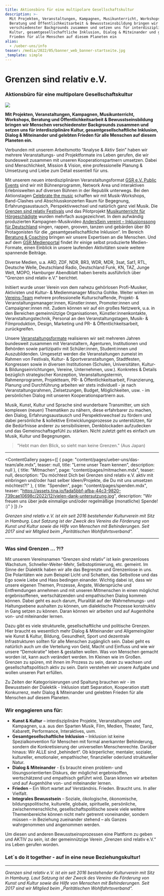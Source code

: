 ```yaml
---
title: Aktionsbüro für eine multipolare Gesellschaftskultur
description: >-
  Mit Projekten, Veranstaltungen, Kampagnen, Musikunterricht, Workshops,
  Beratung und Öffentlichkeitsarbeit & Bewusstseinsbildung bringen wir Menschen
  verschiedenster Backgrounds zusammen und setzen uns für interdisziplinäre
  Kultur, gesamtgesellschaftliche Inklusion, Dialog & Miteinander und gelebten
  Frieden für alle Menschen auf diesem Planeten ein
alias:
  - /ueber-uns/info
teaser: /media/2022/05/banner_web_banner-startseite.jpg
_template: simple
---
```






# Grenzen sind relativ e.V.

### Aktionsbüro für eine multipolare Gesellschaftskultur

![](/media/2022/05/banner_web_banner-startseite.jpg)

**Mit Projekten, Veranstaltungen, Kampagnen, Musikunterricht, Workshops, Beratung und Öffentlichkeitsarbeit & Bewusstseinsbildung bringen wir Menschen verschiedenster Backgrounds zusammen und setzen uns für interdisziplinäre Kultur, gesamtgesellschaftliche Inklusion, Dialog & Miteinander und gelebten Frieden für alle Menschen auf diesem Planeten ein.**

Verbunden mit unserem Arbeitsmotto “Analyse & Aktiv Sein” haben wir mehrere Veranstaltungs- und Projektformate ins Leben gerufen, die wir bundesweit zusammen mit unseren Kooperationspartnern umsetzen. Dabei sind Menschlichkeit, Mission & Vision, eine professionelle Planung & Umsetzung und Liebe zum Detail essentiell für uns.

Mit unserem neuen interdisziplinären Veranstaltungsformat [GSR e.V. Public Events](https://www.grenzensindrelativ.de/aktivitaeten/projekte-und-veranstaltungen/veranstaltungsformate-fuer-dein-event/support-inklusion) sind wir mit Bühnenprogramm, Network Area und interaktiven Erlebniswelten auf diversen Bühnen in der Republik unterwegs. Bei den Aktionstagen [Celebrate the music](https://www.grenzensindrelativ.de/aktivitaeten/projekte-und-veranstaltungen/celebrate-the-music/allgemeine-infos-erlebnistage-inklusion) schaffen wir mit Musik-Workshops, Band-Clashes und Abschlusskonzerten Raum für Begegnung, Erfahrungsaustausch, Perspektivwechsel und natürlich ganz viel Musik. Die [Grenzen sind relativ Festivals](https://www.grenzensindrelativ.de/aktivitaeten/projekte-und-veranstaltungen/veranstaltungsformate-fuer-dein-event/review-grenzen-sind-relativ-festivals-2017-2019) und das Pilotprojekt [Musikunterricht für Hörgeschädigte](https://www.grenzensindrelativ.de/aktivitaeten/musikunterricht-workshops-coaching/musikunterricht-fuer-hoergeschaedigte/worum-geht-es-musikunterricht-fur-horgeschadigte) wurden mehrfach ausgezeichnet. In dem aufwändig produzierten Kampagnen-Musikvideo [AndersSein vereint – Inklusionssong für Deutschland](https://www.grenzensindrelativ.de/aktivitaeten/kampagnen-musikvideos/anderssein-vereint/asv-projektinfo) singen, rappen, grooven, tanzen und gebärden über 80 Protagonisten für die „gesamtgesellschaftliche Inklusion“. Im Bereich [Beratung & Coaching](https://www.grenzensindrelativ.de/aktivitaeten/musikunterricht-workshops-coaching/beratung-und-coaching) bringen wir unsere Expertisen an die Menschen. Und auf dem [GSR Medienportal](https://www.grenzensindrelativ.de/aktivitaeten/gsr-medienportal/gsr-medienportal) findet ihr einige selbst produzierte Medien-Formate, einen Einblick in unsere laufenden Aktivitäten sowie weitere spannende Beiträge.

Diverse Medien, u.a. ARD, ZDF, NDR, BR3, WDR, MDR, 3sat, Sat1, RTL, Deutsche Welle, Deutschland Radio, Deutschland Funk, KN, TAZ, Junge Welt, MOPO, Hamburger Abendblatt haben bereits ausführlich über "Grenzen sind relativ e.V." berichtet.

Initiiert wurde unser Verein von dem nahezu gehörlosen Profi-Musiker, Aktivisten und Kultur- & Medienmanager Mischa Gohlke. Weiter wirken im[ Vereins-Team](https://www.grenzensindrelativ.de/ueber-uns/das-team/alle) mehrere professionelle Kulturschaffende, Projekt- & Veranstaltungsmanager\:innen, Künstler\:innen, Promoter\:innen und Campaigner\:innen mit. Zudem können wir auf ein großes Netzwerk, u.a. in den Bereichen gemeinnützige Organisationen, Künstler\:innenkontakte, Veranstaltungstechnik, Personal an den Veranstaltungstagen, Musik- & Filmproduktion, Design, Marketing und PR- & Öffentlichkeitsarbeit, zurückgreifen.

Unsere [Veranstaltungsformate](https://www.grenzensindrelativ.de/aktivitaeten/projekte-und-veranstaltungen/veranstaltungsformate-fuer-dein-event/infos-veranstaltungsformate-fur-dein-event) realisieren wir seit mehreren Jahren bundesweit zusammen mit Veranstaltern, Agenturen, Institutionen und Behörden sowie partizipativ mit Schüler\:innen, Student\:innen und Auszubildenden. Umgesetzt werden die Veranstaltungen zumeist im Rahmen von Festivals, Kultur- & Sportveranstaltungen, Stadtfesten, Kongressen sowie in diversen Institutionen (Schulen, Universitäten, Kultur- & Bildungseinrichtungen, Vereine, Unternehmen, usw.). Konkretes & Details bezüglich strategischer Konzeption, Veranstaltungstermin, Rahmenprogramm, Projektteam, PR- & Öffentlichkeitsarbeit, Finanzierung, Planung und Durchführung arbeiten wir stets individuell - je nach Veranstaltungsrahmen, Zielsetzungen, Budget, Möglichkeiten, usw. - im persönlichen Dialog mit unseren Kooperationspartnern aus.

Musik, Kunst, Kultur und Sprache sind wunderbare Transmitter, um sich komplexen (neuen) Thematiken zu nähern, diese erfahrbarer zu machen, den Dialog, Erfahrungsaustausch und Perspektivwechsel zu fördern und dabei persönliche & kollektive Entwicklungsprozesse zu unterstützen, für die Bedürfnisse anderer zu sensibilisieren, Denkblockaden aufzudecken und das Gemeinschaftsgefühl zu stärken. Nicht zuletzt geht es einfach um Musik, Kultur und Begegnungen.

> "Hebt man den Blick, so sieht man keine Grenzen." (Aus Japan)

***

<ContentGallery
  pages={[
    {
      page: "content/pages/ueber-uns/das-team/alle.mdx",
      teaser: null,
      title: "Lerne unser Team kennen",
      description: null
    },
    {
      title: "Mitmachen",
      page: "content/pages/mitmachen.mdx",
      teaser: null,
      description:
        "Du möchtest Dich bei Grenzen sind relativ e.V. aktiv mit einbringen und/oder hast selber Ideen/Projekte, die Du mit uns umsetzen möchtest?!"
    },
    {
      title: "Spenden",
      page: "content/pages/spenden.mdx",
      teaser:
        "https://assets.tina.io/fada5bbf-afba-44c3-9820-739cae10698c/2022/12/vielen-dank-untersutzung.jpg",
      description:
        "Wir freuen uns über jede einmalige und/oder regelmäßige (monatliche) Spende! :)"
    }
  ]}
/>

*Grenzen sind relativ e.V. ist ein seit 2016 bestehender Kulturverein mit Sitz in Hamburg. Laut Satzung ist der Zweck des Vereins die Förderung von Kunst und Kultur sowie die Hilfe von Menschen mit Behinderungen. Seit 2017 sind wir Mitglied beim „Paritätischen Wohlfahrtsverband“.*

***

### Was sind Grenzen ... ?!?

Mit unserem Vereinsnamen “Grenzen sind relativ” ist kein grenzenloses Wachstum, Schneller-Weiter-Mehr, Selbstoptimierung, etc. gemeint. Im Sinne der Dialektik haben wir alle das Begrenzte und Grenzenlose in uns. Die Polaritäten wie zum Beispiel Licht und Schatten, das Selbstlose und das Ego sowie Liebe und Hass bedingen einander. Wichtig dabei ist, dass wir unsere eigenen Themen, Prozesse, Ängste, Widersprüche und Entfremdungen annehmen und mit unseren Mitmenschen in einen möglichst ergebnisoffenen, wertschätzenden und empathischen Dialog kommen können. Dabei geht es auch darum, Pluralität auf der Wahrnehmungs- und Haltungsebene aushalten zu können, um dialektische Prozesse konstruktiv in Gang setzen zu können. Daran können wir arbeiten und auf Augenhöhe von- und miteinander lernen.

Dazu gibt es viele strukturelle, gesellschaftliche und politische Grenzen. Hier braucht es wesentlich mehr Dialog & Miteinander und Allgemeingüter wie Kunst & Kultur, Bildung, Gesundheit, Sport und dezentrale Infrastrukturen sollten für alle Menschen zugänglich sein. Dabei geht es natürlich auch um die Verteilung von Geld, Macht und Einfluss und wie wir unsere “Demokratie” leben & gestalten wollen. Was von Menschen gemacht worden ist, kann auch verändert werden. Im Kleinen wie im Großen. Grenzen zu spüren, mit ihnen im Prozess zu sein, daran zu wachsen und gesellschaftspolitisch aktiv zu sein. Darin verstehen wir unsere Aufgabe und wollen unseren Part erfüllen.

Zu Zeiten der Kategorisierungen und Spaltung brauchen wir - im Bewusstsein der Dialektik - Inklusion statt Separation, Kooperation statt Konkurrenz, mehr Dialog & Miteinander und gelebten Frieden für alle Menschen auf diesem Planeten.

### Wir engagieren uns für:

* **Kunst & Kultur** – interdisziplinäre Projekte, Veranstaltungen und Kampagnen, u.a. aus den Sparten Musik, Film, Medien, Theater, Tanz, Kabarett, Performance, Interaktives, uvm.
* **Gesamtgesellschaftliche Inklusion** – Inklusion ist keine Spezialkonvention für Menschen mit formal anerkannter Behinderung, sondern die Konkretisierung der universellen Menschenrechte. Darüber hinaus: Wir ALLE sind „behindert“. Ob körperlicher, mentaler, sozialer, kultureller, emotionaler, empathischer, finanzieller oder/und struktureller Natur.
* **Dialog & Miteinander** - Es braucht einen problem- und lösungsorientierten Diskurs, der möglichst ergebnisoffen, wertschätzend und empathisch geführt wird. Daran können wir arbeiten und auf Augenhöhe von- und miteinander lernen.
* **Frieden** – Ein Wort wartet auf Verständnis. Frieden. Braucht uns. In aller Vielfalt.
* **Integrales Bewusstsein** – Soziale, ökologische, ökonomische, bildungspolitische, kulturelle, globale, spirituelle, persönliche, zwischenmenschliche, gesellschaftspolitische sowie viele weitere Themenbereiche können nicht mehr getrennt voneinander, sondern müssen – in Beziehung zueinander stehend – als Ganzes wahrgenommen und angenommen werden.

Um diesen und anderen Bewusstseinsprozessen eine Plattform zu geben und AKTIV zu sein, ist der gemeinnützige Verein „Grenzen sind relativ e.V.“ ins Leben gerufen worden.

### Let´s do it together - auf in eine neue Beziehungskultur!

***

*Grenzen sind relativ e.V. ist ein seit 2016 bestehender Kulturverein mit Sitz in Hamburg. Laut Satzung ist der Zweck des Vereins die Förderung von Kunst und Kultur sowie die Hilfe von Menschen mit Behinderungen. Seit 2017 sind wir Mitglied beim „Paritätischen Wohlfahrtsverband“.*
